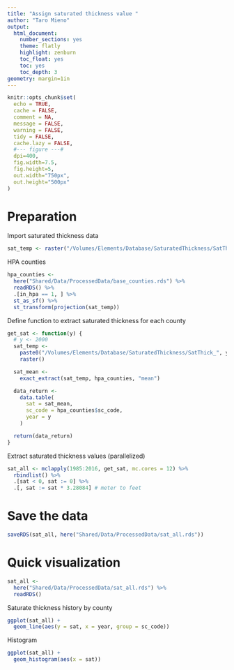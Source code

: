 ```yaml
---
title: "Assign saturated thickness value "
author: "Taro Mieno"
output:
  html_document:
    number_sections: yes
    theme: flatly
    highlight: zenburn
    toc_float: yes
    toc: yes
    toc_depth: 3
geometry: margin=1in
---
```


```r
knitr::opts_chunk$set(
  echo = TRUE,
  cache = FALSE,
  comment = NA,
  message = FALSE,
  warning = FALSE,
  tidy = FALSE,
  cache.lazy = FALSE,
  #--- figure ---#
  dpi=400,
  fig.width=7.5,
  fig.height=5,
  out.width="750px",
  out.height="500px"
)
```

# Preparation
Import saturated thickness data

```r
sat_temp <- raster("/Volumes/Elements/Database/SaturatedThickness/SatThick_19851.tif")
```

HPA counties

```r
hpa_counties <- 
  here("Shared/Data/ProcessedData/base_counties.rds") %>% 
  readRDS() %>% 
  .[in_hpa == 1, ] %>% 
  st_as_sf() %>% 
  st_transform(projection(sat_temp)) 
```

Define function to extract saturated thickness for each county

```r
get_sat <- function(y) {
  # y <- 2000
  sat_temp <- 
    paste0("/Volumes/Elements/Database/SaturatedThickness/SatThick_", y, "1.tif") %>% 
    raster()

  sat_mean <- 
    exact_extract(sat_temp, hpa_counties, "mean")

  data_return <- 
    data.table(
      sat = sat_mean,
      sc_code = hpa_counties$sc_code,
      year = y
    )

  return(data_return)
}
```

Extract saturated thickness values (parallelized)

```r
sat_all <- mclapply(1985:2016, get_sat, mc.cores = 12) %>%
  rbindlist() %>%
  .[sat < 0, sat := 0] %>% 
  .[, sat := sat * 3.28084] # meter to feet
```

# Save the data

```r
saveRDS(sat_all, here("Shared/Data/ProcessedData/sat_all.rds"))
```

# Quick visualization

```r
sat_all <- 
  here("Shared/Data/ProcessedData/sat_all.rds") %>% 
  readRDS()
```

Saturate thickness history by county

```r
ggplot(sat_all) +
  geom_line(aes(y = sat, x = year, group = sc_code))
```

Histogram 

```r
ggplot(sat_all) +
  geom_histogram(aes(x = sat))
```

